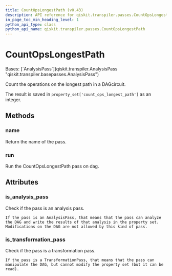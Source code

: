 ```yaml
---
title: CountOpsLongestPath (v0.43)
description: API reference for qiskit.transpiler.passes.CountOpsLongestPath in qiskit v0.43
in_page_toc_min_heading_level: 1
python_api_type: class
python_api_name: qiskit.transpiler.passes.CountOpsLongestPath
---
```


# CountOpsLongestPath

<Class id="qiskit.transpiler.passes.CountOpsLongestPath" isDedicatedPage={true} github="https://github.com/qiskit/qiskit/tree/stable/0.24/qiskit/transpiler/passes/analysis/count_ops_longest_path.py" signature="CountOpsLongestPath(*args, **kwargs)" modifiers="class">
  Bases: [`AnalysisPass`](qiskit.transpiler.AnalysisPass "qiskit.transpiler.basepasses.AnalysisPass")

  Count the operations on the longest path in a DAGcircuit.

  The result is saved in `property_set['count_ops_longest_path']` as an integer.

  ## Methods

  <span id="qiskit-transpiler-passes-countopslongestpath-name" />

  ### name

  <Function id="qiskit.transpiler.passes.CountOpsLongestPath.name" signature="CountOpsLongestPath.name()">
    Return the name of the pass.
  </Function>

  <span id="qiskit-transpiler-passes-countopslongestpath-run" />

  ### run

  <Function id="qiskit.transpiler.passes.CountOpsLongestPath.run" signature="CountOpsLongestPath.run(dag)">
    Run the CountOpsLongestPath pass on dag.
  </Function>

  ## Attributes

  ### is\_analysis\_pass

  <Attribute id="qiskit.transpiler.passes.CountOpsLongestPath.is_analysis_pass">
    Check if the pass is an analysis pass.

    If the pass is an AnalysisPass, that means that the pass can analyze the DAG and write the results of that analysis in the property set. Modifications on the DAG are not allowed by this kind of pass.
  </Attribute>

  ### is\_transformation\_pass

  <Attribute id="qiskit.transpiler.passes.CountOpsLongestPath.is_transformation_pass">
    Check if the pass is a transformation pass.

    If the pass is a TransformationPass, that means that the pass can manipulate the DAG, but cannot modify the property set (but it can be read).
  </Attribute>
</Class>

